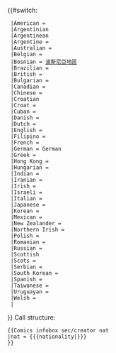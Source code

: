 {{#switch:{{{nat|}}}
  |American = {{USA}}
  |Argentinian
  |Argentinean
  |Argentine = {{ARG}}
  |Australian = {{AUS}}
  |Belgian = {{BEL}}
  |Bosnian = [[波斯尼亞地區]]
  |Brazilian = {{BRA}}
  |British = {{GBR}}
  |Bulgarian = {{BGR}}
  |Canadian = {{CAN}}
  |Chinese = {{CHN}}
  |Croatian
  |Croat = {{HRV}}
  |Cuban = {{CUB}}
  |Danish = {{DEN}}
  |Dutch = {{NLD}}
  |English = {{ENG}}
  |Filipino = {{PHI}}
  |French = {{FRA}}
  |German = German
  |Greek = {{GER}}
  |Hong Kong = {{CHN-HKG}}
  |Hungarian = {{HUN}}
  |Indian = {{IND}}
  |Iranian = {{IRN}}
  |Irish = {{IRL}}
  |Israeli = {{ISR}}
  |Italian = {{ITA}}
  |Japanese = {{JPN}}
  |Korean = {{flag|Korea}}
  |Mexican = {{MEX}}
  |New Zealander = {{NZL}}
  |Northern Irish = {{NIR}}
  |Polish = {{POL}}
  |Romanian = {{ROU}}
  |Russian = {{RUS}}
  |Scottish
  |Scots = {{SCO}}
  |Serbian = {{SRB}}
  |South Korean = {{KOR}}
  |Spanish = {{ESP}}
  |Taiwanese = {{TWN}}
  |Uruguayan = {{URY}}
  |Welsh = {{WAL}}
  |{{{nat|}}} 
}}<noinclude>
Call structure:

<pre>
{{Comics infobox sec/creator nat
|nat = {{{nationality|}}}
}}
</pre>
</noinclude>
